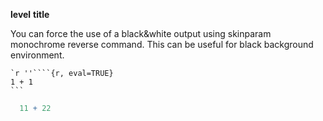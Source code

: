__level__ __title__

You can force the use of a black&white output using skinparam monochrome reverse command. This can be useful for black background environment.

````
`r ''````{r, eval=TRUE}
1 + 1
```
````


```r
  11 + 22
```
